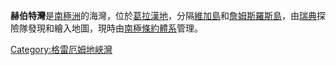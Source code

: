 {{coord|63|55|S|57|40|W|scale:500000_source:GNIS|display=title}}

'''赫伯特灣'''是[[南極洲|南極洲]]的海灣，位於[[葛拉漢地|葛拉漢地]]，分隔[[維加島|維加島]]和[[詹姆斯羅斯島|詹姆斯羅斯島]]，由[[瑞典|瑞典]]探險隊發現和繪入地圖，現時由[[南極條約體系|南極條約體系]]管理。

{{DEFAULTSORT:Herbert Sound}}
[[Category:格雷厄姆地峽灣|Category:格雷厄姆地峽灣]]


{{JamesRossIsland-geo-stub}}